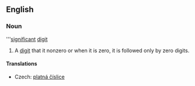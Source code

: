 ==English==
{{wikipedia}}
===Noun===
'''[[significant]] [[digit]]

# {{mathematics}} A [[digit]] that it nonzero or when it is zero, it is followed only by zero digits.

====Translations====
{{trans-top|digit}}
*Czech: [[platná číslice]] {{f}}
{{trans-mid}}
{{trans-bottom}}